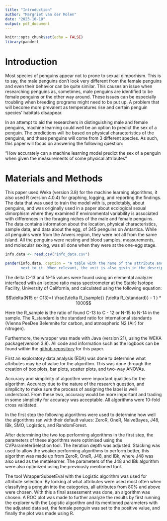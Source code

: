 ```yaml
---
title: "Introduction"
author: "Margriet van der Molen"
date: "2023-10-10"
output: pdf_document
---
```


```r
knitr::opts_chunk$set(echo = FALSE)
library(pander)
```

# Introduction

Most species of penguins appear not to prone to sexual dimporhism. This is to say, the male penguins don't look very different from the female penguins and even their behavior can be quite similar. This causes an issue when researching penguins as, sometimes, male penguins are identified to be female penguins or the other way around. These issues can be especially troubling when breeding programs might need to be put up. A problem that will become more prevalent as temperatures rise and certain penguin species' habitats disappear. 

In an attempt to aid the researchers in distinguishing male and female penguins, machine learning could well be an option to predict the sex of a penguin. The predictions will be based on physical characteristics of the penguins, and these penguins will come from 3 different species. As such, this paper will focus on answering the following question:

"How accurately can a machine learning model predict the sex of a penguin when given the measurements of some physical attributes"


\newpage


# Materials and Methods

This paper used Weka\cite{WEKA2016} (version 3.8) for the machine learning algorithms, it also used R (version 4.0.4) for graphing, logging, and reporting the findings. The data that was used to train the model with is, predictably, about penguins, and was originally used in a paper about ecological sexual dimorphism where they examined if environmental variability is associated with differences in the foraging niches of the male and female penguins\cite{Gorman2014}. The data contains information about the location, physical characteristics, sample data, and data about the egg, of 345 penguins on Antartica. While all penguins were from the Anvers region, they were not all from the same island. All the penguins were nesting and blood samples, measurements, and molecular sexing, was all done when they were at the one-egg stage.

```r
info.data <- read.csv("info_data.csv")

pander(info.data, caption = "A table with the name of the attribute and the description 
       next to it. When relevant, the unit is also givin in the description.")
```


The delta C-13 and N-15 values were found using an elemental analyzer interfaced with an isotope ratio mass spectrometer at the Stable Isotope Facility, University of California, and calculated using the following equation:

$$\delta{N15 or C13}=( \frac{\delta R_{sample}} {\delta R_{standard}} - 1 ) * 1000$$

Here the R_sample is the ratio of found C-13 to C - 12 or N-15 to N-14 in the sample. The R_standard is the standard ratio for international standards (Vienna PeeDee Belemnite for carbon, and atmospheric N2 (Air) for nitrogen).

Furthermore, the wrapper was made with Java (version 21), using the WEKA package(version 3.8). All code and information such as the logbook can be found within the [github repository](https://github.com/mvandermolen001/practicum_09) for this paper.

\newpage

First an exploratory data analysis (EDA) was done to determine what attributes may be of value for the algorithm. This was done through the creation of box plots, bar plots, scatter plots, and two-way ANOVAs.

Accuracy and simplicity of algorithm were important qualities for the algorithm. Accuracy due to the nature of the research question, and simplicity to make sure the process of assigning the label is well understood. From these two, accuracy would be more important and trading in some simplicity for accuracy was acceptable. All algorithms were 10-fold cross validated.

In the first step the following algorithms were used to determine how well the algorithms ran with their default values: ZeroR, OneR, NaiveBayes, J48, IBk, SMO, Logistics, and RandomForest.

After determining the two top performing algorithms in the first step, the parameters of these algorithms were optimised using the CVParameterSelection tool. The iteration depth was adjusted. Stacking was used to allow the weaker performing algorithms to perform better, this algorithm was made up from ZeroR, OneR, J48, and IBk, where J48 was also used as the metalearner. The parameters of the J48 and IBk algorithm were also optimized using the previously mentioned tool.

The tool WrapperSubsetEval with the Logistic algorithm was used for attribute selection. By looking at what attributes were used most often when classifying a penguin into the categories, all attributes from 80% and above were chosen. With this a final assessment was done, an algorithm was chosen. A ROC plot was made to further analyze the results by first running the explorer with the Logistic algorithm and its mentioned parameters with the adjusted data set, the female penguin was set to the positive value, and finally the plot was made using R.

\newpage



\begin{thebibliography}{9}

\bibitem{WEKA2016}
Eibe Frank, Mark A. Hall, and Ian H. Witten (2016). \textit {The WEKA Workbench. Online Appendix for "Data Mining: Practical Machine Learning Tools and Techniques", Morgan Kaufmann, Fourth Edition, 2016.}

\bibitem{Pander}
Daróczi G, Tsegelskyi R (2022).: \textit {pander:  An R ’Pandoc’ Writer. R package version 0.6.5},https://CRAN.R-project.org/package=pander

\bibitem{Gorman2014}
Gorman KB, Williams TD, Fraser WR (2014)\textit {Ecological Sexual Dimorphism and Environmental Variability within a Community of Antarctic Penguins (Genus Pygoscelis). PLoS ONE 9(3): e90081.}, doi:10.1371/journal.pone.0090081




\end{thebibliography}
